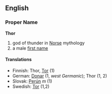 ==English==
{{Wikipedia}}
=== Proper Name ===
'''Thor'''
# god of thunder in [[Norse]] mythology
# a male [[first name]]
==== Translations ====
*Finnish: Thor, [[Tor]] (1)
*German: [[Donar]] (1, ''west Germanic''); Thor (1, 2)
*Slovak: [[Perún]] ''m'' (1)
*Swedish: [[Tor]] (1,2)
